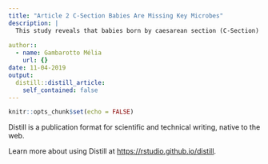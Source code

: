 ```yaml
---
title: "Article 2 C-Section Babies Are Missing Key Microbes"
description: |
  This study reveals that babies born by caesarean section (C-Section) lack some bacteria in their gut that babies born by vaginal have got..
  
author::
  - name: Gambarotto Mélia
    url: {}
date: 11-04-2019
output:
  distill::distill_article:
    self_contained: false
---
```


```r
knitr::opts_chunk$set(echo = FALSE)
```

Distill is a publication format for scientific and technical writing, native to the web.

Learn more about using Distill at <https://rstudio.github.io/distill>.

